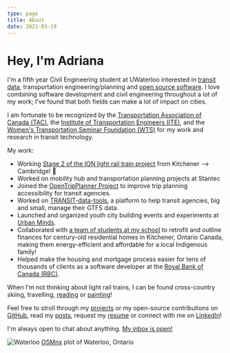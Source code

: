 ```yaml
---
type: page
title: About
date: 2021-03-19
---
```


# Hey, I'm Adriana

I'm a fifth year Civil Engineering student at UWaterloo interested in [transit data](posts/gtfs-101), transportation engineering/planning and [open source software](https://github.com/AdrianaCeric). I love combining software development and civil engineering throughout a lot of my work; I've found that both fields can make a lot of impact on cities.

I am fortunate to be recognized by the [Transportation Association of Canada (TAC)](https://www.tac-atc.ca/en/), the [Institute of Transportation Engineers (ITE)](https://www.itecanada.org/), and the [Women's Transportation Seminar Foundation (WTS)](https://www.wtsinternational.org/wts-foundation/about/mission) for my work and research in transit technology.

My work:

- Working [Stage 2 of the ION light rail train project](https://www.regionofwaterloo.ca/en/exploring-the-region/stage2ion.aspx) from Kitchener --> Cambridge! 🚆
- Worked on mobility hub and transportation planning projects at Stantec
- Joined the [OpenTripPlanner Project](http://www.opentripplanner.org/) to improve trip planning accessibility for transit agencies.
- Worked on [TRANSIT-data-tools](https://mtc-datatools.readthedocs.io/en/stable/), a platform to help transit agencies, big and small, manage their GTFS data.
- Launched and organized youth city building events and experiments at [Urban Minds](https://www.urbanminds.co/).
- Collaborated with [a team of students at my school](https://www.warriorhome.ca/) to retrofit and outline finances for century-old residential homes in Kitchener, Ontario Canada, making them energy-efficient and affordable for a local Indigenous family!
- Helped make the housing and mortgage process easier for tens of thousands of clients as a software developer at the [Royal Bank of Canada (RBC)](https://www.rbc.com/about-rbc.html).

When I'm not thinking about light rail trains, I can be found cross-country skiing, travelling, [reading](/books) or [painting](/art)!

Feel free to stroll through my [projects](/projects) or my open-source contributions on [GitHub](https://github.com/AdrianaCeric), read my [posts](/posts), request my [resume](mailto:adriana.ceric@gmail.com) or connect with me on [LinkedIn](https://www.linkedin.com/in/adriana-ceric/)!

I'm always open to chat about anything. [My inbox is open!](mailto:adriana.ceric@gmail.com)

![Waterloo](images/waterloo2.png)
[OSMnx](https://osmnx.readthedocs.io/en/stable/) plot of Waterloo, Ontario
